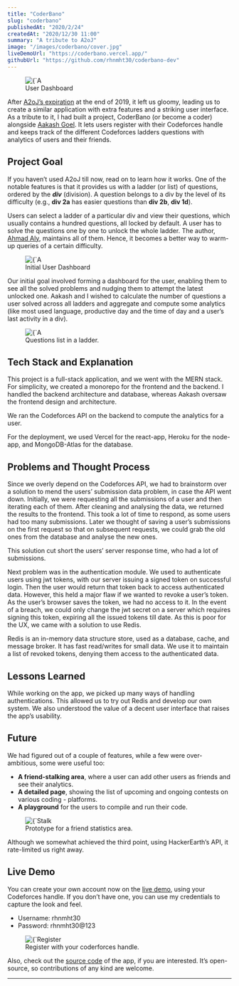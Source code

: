 ```yaml
---
title: "CoderBano"
slug: "coderbano"
publishedAt: "2020/2/24"
createdAt: "2020/12/30 11:00"
summary: "A tribute to A2oJ"
image: "/images/coderbano/cover.jpg"
liveDemoUrl: "https://coderbano.vercel.app/"
githubUrl: "https://github.com/rhnmht30/coderbano-dev"
---
```


<figure>
	<div className="flex rounded border-2 shadow-lg">
		<Image
			className="rounded"
			alt={`A dashboard to view ladder progress and statistics`}
			src={`/images/coderbano/unlocked-ladder.jpg`}
			width={1366}
			height={768}
		/>
	</div>
	<figcaption>User Dashboard</figcaption>
</figure>

After [A2oJ’s expiration](https://codeforces.com/blog/entry/71249) at the end of 2019, it left us gloomy, leading us to create a similar application with extra features and a striking user interface. As a tribute to it, I had built a project, CoderBano (or become a coder) alongside [Aakash Goel](https://twitter.com/goelaakash79). It lets users register with their Codeforces handle and keeps track of the different Codeforces ladders questions with analytics of users and their friends.

## Project Goal

If you haven’t used A2oJ till now, read on to learn how it works. One of the notable features is that it provides us with a ladder (or list) of questions, ordered by the **_div_** (division). A question belongs to a div by the level of its difficulty (e.g., **div 2a** has easier questions than **div 2b**, **div 1d**).

Users can select a ladder of a particular div and view their questions, which usually contains a hundred questions, all locked by default. A user has to solve the questions one by one to unlock the whole ladder. The author, [Ahmad Aly](https://a2oj.com/about), maintains all of them. Hence, it becomes a better way to warm-up queries of a certain difficulty.

<figure>
	<div className="flex rounded border-2 shadow-lg">
		<Image
			className="rounded"
			alt={`A dashboard to view ladder progress and statistics`}
			src={`/images/coderbano/dashboard.jpg`}
			width={1366}
			height={768}
		/>
	</div>
	<figcaption>Initial User Dashboard</figcaption>
</figure>

Our initial goal involved forming a dashboard for the user, enabling them to see all the solved problems and nudging them to attempt the latest unlocked one. Aakash and I wished to calculate the number of questions a user solved across all ladders and aggregate and compute some analytics (like most used language, productive day and the time of day and a user’s last activity in a div).

<figure>
	<div className="flex rounded border-2 shadow-lg">
		<Image
			className="rounded"
			alt={`A table to all display the questions in a ladder.`}
			src={`/images/coderbano/ladder.jpg`}
			width={1366}
			height={768}
		/>
	</div>
	<figcaption>Questions list in a ladder.</figcaption>
</figure>

## Tech Stack and Explanation

This project is a full-stack application, and we went with the MERN stack. For simplicity, we created a monorepo for the frontend and the backend. I handled the backend architecture and database, whereas Aakash oversaw the frontend design and architecture.

We ran the Codeforces API on the backend to compute the analytics for a user.

For the deployment, we used Vercel for the react-app, Heroku for the node-app, and MongoDB-Atlas for the database.

## Problems and Thought Process

Since we overly depend on the Codeforces API, we had to brainstorm over a solution to mend the users’ submission data problem, in case the API went down. Initially, we were requesting all the submissions of a user and then iterating each of them. After cleaning and analysing the data, we returned the results to the frontend. This took a lot of time to respond, as some users had too many submissions. Later we thought of saving a user’s submissions on the first request so that on subsequent requests, we could grab the old ones from the database and analyse the new ones.

This solution cut short the users’ server response time, who had a lot of submissions.

Next problem was in the authentication module. We used to authenticate users using jwt tokens, with our server issuing a signed token on successful login. Then the user would return that token back to access authenticated data. However, this held a major flaw if we wanted to revoke a user’s token. As the user’s browser saves the token, we had no access to it. In the event of a breach, we could only change the jwt secret on a server which requires signing this token, expiring all the issued tokens till date. As this is poor for the UX, we came with a solution to use Redis.

Redis is an in-memory data structure store, used as a database, cache, and message broker. It has fast read/writes for small data. We use it to maintain a list of revoked tokens, denying them access to the authenticated data.

## Lessons Learned

While working on the app, we picked up many ways of handling authentications. This allowed us to try out Redis and develop our own system. We also understood the value of a decent user interface that raises the app’s usability.

## Future

We had figured out of a couple of features, while a few were over-ambitious, some were useful too:

- **A friend-stalking area**, where a user can add other users as friends and see their analytics.
- **A detailed page**, showing the list of upcoming and ongoing contests on various coding - platforms.
- **A playground** for the users to compile and run their code.

<figure>
	<div className="flex rounded border-2 shadow-lg">
		<Image
			className="rounded"
			alt={`Stalk friends statistics`}
			src={`/images/coderbano/friends.jpg`}
			width={1366}
			height={768}
		/>
	</div>
	<figcaption>Prototype for a friend statistics area.</figcaption>
</figure>

Although we somewhat achieved the third point, using HackerEarth’s API, it rate-limited us right away.

## Live Demo

You can create your own account now on the [live demo](https://coderbano.vercel.app/), using your Codeforces handle. If you don’t have one, you can use my credentials to capture the look and feel.

- Username: rhnmht30
- Password: rhnmht30@123

<figure>
	<div className="flex rounded border-2 shadow-lg">
		<Image
			className="rounded"
			alt={`Register Page`}
			src={`/images/coderbano/homepage.jpg`}
			width={1366}
			height={768}
		/>
	</div>
	<figcaption>Register with your coderforces handle.</figcaption>
</figure>

Also, check out the [source code](https://coderbano.vercel.app/) of the app, if you are interested. It’s open-source, so contributions of any kind are welcome.

<hr />
